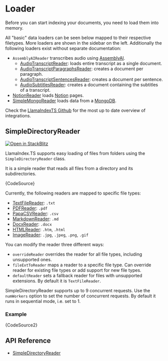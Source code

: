
# Loader

Before you can start indexing your documents, you need to load them into memory.

All "basic" data loaders can be seen below mapped to their respective filetypes. More loaders are shown in the sidebar on the left.
Additionally the following loaders exist without separate documentation:

- `AssemblyAIReader` transcribes audio using [AssemblyAI](https://www.assemblyai.com/).
  - [AudioTranscriptReader](../../api/classes/AudioTranscriptReader.md): loads entire transcript as a single document.
  - [AudioTranscriptParagraphsReader](../../api/classes/AudioTranscriptParagraphsReader.md): creates a document per paragraph.
  - [AudioTranscriptSentencesReader](../../apu/classes/AudioTranscriptSentencesReader.md): creates a document per sentence.
  - [AudioSubtitlesReader](../../api/classes/AudioTranscriptParagraphsReader.md): creates a document containing the subtitles of a transcript.
- [NotionReader](../../api/classes/NotionReader.md) loads [Notion](https://www.notion.so/) pages.
- [SimpleMongoReader](../../api/classes/SimpleMongoReader) loads data from a [MongoDB](https://www.mongodb.com/).

Check the [LlamaIndexTS Github](https://github.com/run-llama/LlamaIndexTS) for the most up to date overview of integrations.

## SimpleDirectoryReader

[![Open in StackBlitz](https://developer.stackblitz.com/img/open_in_stackblitz.svg)](https://stackblitz.com/github/run-llama/LlamaIndexTS/tree/main/examples/readers?file=src/simple-directory-reader.ts&title=Simple%20Directory%20Reader)

LlamaIndex.TS supports easy loading of files from folders using the `SimpleDirectoryReader` class.

It is a simple reader that reads all files from a directory and its subdirectories.

<CodeBlock language="ts">{CodeSource}</CodeBlock>

Currently, the following readers are mapped to specific file types:

- [TextFileReader](../../api/classes/TextFileReader.md): `.txt`
- [PDFReader](../../api/classes/PDFReader.md): `.pdf`
- [PapaCSVReader](../../api/classes/PapaCSVReader.md): `.csv`
- [MarkdownReader](../../api/classes/MarkdownReader.md): `.md`
- [DocxReader](../../api/classes/DocxReader.md): `.docx`
- [HTMLReader](../../api/classes/HTMLReader.md): `.htm`, `.html`
- [ImageReader](../../api/classes/ImageReader.md): `.jpg`, `.jpeg`, `.png`, `.gif`

You can modify the reader three different ways:

- `overrideReader` overrides the reader for all file types, including unsupported ones.
- `fileExtToReader` maps a reader to a specific file type. Can override reader for existing file types or add support for new file types.
- `defaultReader` sets a fallback reader for files with unsupported extensions. By default it is `TextFileReader`.

SimpleDirectoryReader supports up to 9 concurrent requests. Use the `numWorkers` option to set the number of concurrent requests. By default it runs in sequential mode, i.e. set to 1.

### Example

<CodeBlock language="ts" showLineNumbers metastring="{8-12,17-21}">
  {CodeSource2}
</CodeBlock>

## API Reference

- [SimpleDirectoryReader](../../api/classes/SimpleDirectoryReader.md)
